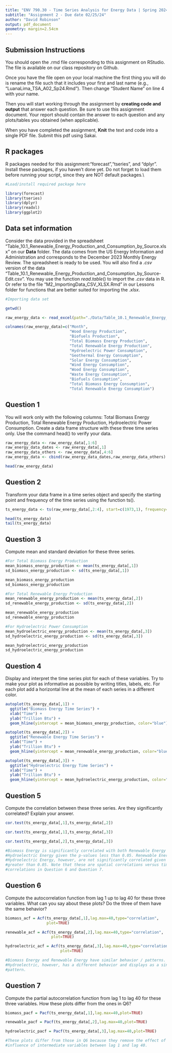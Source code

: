 ```yaml
---
title: "ENV 790.30 - Time Series Analysis for Energy Data | Spring 2024"
subtitle: "Assignment 2 - Due date 02/25/24"
author: "David Robinson"
output: pdf_document
geometry: margin=2.54cm
---
```


## Submission Instructions

You should open the .rmd file corresponding to this assignment on RStudio. The file is available on our class repository on Github.   

Once you have the file open on your local machine the first thing you will do is rename the file such that it includes your first and last name (e.g., "LuanaLima_TSA_A02_Sp24.Rmd"). Then change "Student Name" on line 4 with your name. 

Then you will start working through the assignment by  **creating code and output** that answer each question. Be sure to use this assignment document. Your report should contain the answer to each question and any plots/tables you obtained (when applicable).

When you have completed the assignment, **Knit** the text and code into a single PDF file. Submit this pdf using Sakai. 

## R packages

R packages needed for this assignment:"forecast","tseries", and "dplyr". Install these packages, if you haven't done yet. Do not forget to load them before running your script, since they are NOT default packages.\\

```r
#Load/install required package here

library(forecast)
library(tseries)
library(dplyr)
library(readxl)
library(ggplot2)

```


## Data set information  

Consider the data provided in the spreadsheet "Table_10.1_Renewable_Energy_Production_and_Consumption_by_Source.xlsx" on our **Data** folder. The data comes from the US Energy Information and Administration and corresponds to the December 2023 Monthly Energy Review. The spreadsheet is ready to be used. You will also find a $.csv$ version of the data "Table_10.1_Renewable_Energy_Production_and_Consumption_by_Source-Edit.csv". You may use the function $read.table()$ to import the $.csv$ data in R. Or refer to the file "M2_ImportingData_CSV_XLSX.Rmd" in our Lessons folder for functions that are better suited for importing the $.xlsx$.

```r
#Importing data set

getwd()

raw_energy_data <- read_excel(path="./Data/Table_10.1_Renewable_Energy_Production_and_Consumption_by_Source.xlsx",col_names=FALSE,skip=12)

colnames(raw_energy_data)=c("Month",
                            "Wood Energy Production",
                            "Biofuels Production",
                            "Total Biomass Energy Production",
                            "Total Renewable Energy Production",
                            "Hydroelectric Power Consumption",
                            "Geothermal Energy Consumption",
                            "Solar Energy Consumption",
                            "Wind Energy Consumption",
                            "Wood Energy Consumption",
                            "Waste Energy Consumption",
                            "Biofuels Consumption",
                            "Total Biomass Energy Consumption",
                            "Total Renewable Energy Consumption")


```


## Question 1
You will work only with the following columns: Total Biomass Energy Production, Total Renewable Energy Production, Hydroelectric Power Consumption. Create a data frame structure with these three time series only. Use the command head() to verify your data.

```r

raw_energy_data <- raw_energy_data[,1:6]
raw_energy_data_dates <- raw_energy_data[,1]
raw_energy_data_others <- raw_energy_data[,4:6]
raw_energy_data <- cbind(raw_energy_data_dates,raw_energy_data_others)

head(raw_energy_data)

```


## Question 2
Transform your data frame in a time series object and specify the starting point and frequency of the time series using the function ts().

```r

ts_energy_data <- ts(raw_energy_data[,2:4], start=c(1973,1), frequency=12)

head(ts_energy_data)
tail(ts_energy_data)

```


## Question 3
Compute mean and standard deviation for these three series.

```r

#For Total Biomass Energy Production
mean_biomass_energy_production <- mean(ts_energy_data[,1])
sd_biomass_energy_production <- sd(ts_energy_data[,1])

mean_biomass_energy_production
sd_biomass_energy_production

#For Total Renewable Energy Production
mean_renewable_energy_production <- mean(ts_energy_data[,2])
sd_renewable_energy_production <- sd(ts_energy_data[,2])

mean_renewable_energy_production
sd_renewable_energy_production

#For Hydroelectric Power Consumption
mean_hydroelectric_energy_production <- mean(ts_energy_data[,3])
sd_hydroelectric_energy_production <- sd(ts_energy_data[,3])

mean_hydroelectric_energy_production
sd_hydroelectric_energy_production

```


## Question 4
Display and interpret the time series plot for each of these variables. Try to make your plot as informative as possible by writing titles, labels, etc. For each plot add a horizontal line at the mean of each series in a different color.

```r

autoplot(ts_energy_data[,1]) +
  ggtitle("Biomass Energy Time Series") +
  xlab("Time") +
  ylab("Trillion Btu") +
  geom_hline(yintercept = mean_biomass_energy_production, color="blue")

autoplot(ts_energy_data[,2]) +
  ggtitle("Renewable Energy Time Series") +
  xlab("Time") +
  ylab("Trillion Btu") +
  geom_hline(yintercept = mean_renewable_energy_production, color="blue")

autoplot(ts_energy_data[,3]) +
  ggtitle("Hydroelectric Energy Time Series") +
  xlab("Time") +
  ylab("Trillion Btu") +
  geom_hline(yintercept = mean_hydroelectric_energy_production, color="blue")

```


## Question 5
Compute the correlation between these three series. Are they significantly correlated? Explain your answer.

```r

cor.test(ts_energy_data[,1],ts_energy_data[,2])

cor.test(ts_energy_data[,1],ts_energy_data[,3])

cor.test(ts_energy_data[,2],ts_energy_data[,3])

#Biomass Energy is significantly correlated with both Renewable Energy and
#Hydroelectric Energy given the p-values less than 0.05. Renewable Energy and
#Hydroelectric Energy, however, are not significantly correlated given p-value
#greater than 0.05. Note that these are spatial correlations versus time
#correlations in Question 6 and Question 7.


```


## Question 6
Compute the autocorrelation function from lag 1 up to lag 40 for these three variables. What can you say about these plots? Do the three of them have the same behavior?

```r

biomass_acf = Acf(ts_energy_data[,1],lag.max=40,type="correlation",
                  plot=TRUE)

renewable_acf = Acf(ts_energy_data[,2],lag.max=40,type="correlation",
                    plot=TRUE)

hydroelectric_acf = Acf(ts_energy_data[,3],lag.max=40,type="correlation",
                        plot=TRUE)

#Biomass Energy and Renewable Energy have similar behavior / patterns.
#Hydroelectric, however, has a different behavior and displays as a sinusoidal
#pattern.

```


## Question 7
Compute the partial autocorrelation function from lag 1 to lag 40 for these three variables. How these plots differ from the ones in Q6?

```r

biomass_pacf = Pacf(ts_energy_data[,1],lag.max=40,plot=TRUE)

renewable_pacf = Pacf(ts_energy_data[,2],lag.max=40,plot=TRUE)

hydroelectric_pacf = Pacf(ts_energy_data[,3],lag.max=40,plot=TRUE)

#These plots differ from those in Q6 because they remove the effect of the
#influence of intermediate variables between lag 1 and lag 40. 

```


